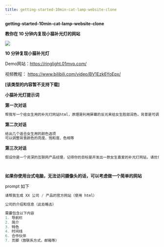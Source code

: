 ```yaml
---
title: getting-started-10min-cat-lamp-website-clone
---
```



**getting-started-10min-cat-lamp-website-clone**

**教你在 10 分钟内复现小猫补光灯的网站**

![](/images/getting-started-10min-cat-lamp-website-clone.001.png)

**10 分钟复现小猫补光灯**

Demo网站：https://ringlight.01mvp.com/

视频教程： https://www.bilibili.com/video/BV1Ezk6YoEpx/

**[该类型的内容暂不支持下载]**

**小猫补光灯提示词**

**第一次对话**

```Bash
帮我写一个给女生用的补光灯网站html，原理是利用屏幕的反光来给女生脸部润色，背景是可调整的颜色，中间是一个摄像头获取的小相框
```

**第二次对话**

```Bash
给出几个适合女生用的颜色选项
可以调整背景颜色的亮度、饱和度、色相等
```

**第三次对话**

```Bash
假设你是一个资深的互联网产品经理，记得你的目标是开发出一款女生喜爱的补光灯网站，请优化这个应用
```


```对于基于 Claude 模型的 AI 编程工具，它很聪明，你可以一次性提出多个需求，这样会缩短你开发的时间
```


```<p>帮我写一个给女生用的补光灯网站，原理是利用屏幕的反光来给女生脸部润色，</p><p>1. 背景是可调整的颜色，给出几个适合女生用的颜色选项</p><p>2. 中间是一个摄像头获取的小相框</p><p>3. 可以调整背景颜色的亮度、饱和度、色相等</p><p></p>
```

**如果你使用台式电脑，无法访问摄像头的话，可以考虑做一个简单的网站**

prompt 如下

```SQL
请帮我生成 XX 公司 / 产品的官方网站（使用 html）

公司的介绍和信息（此处略去）

需要包含以下内容
1. 导航栏
2. 简介
3. 特色
4. 时间线
6. 合作伙伴
7. 页脚（放联系方式，邮箱等）
```


